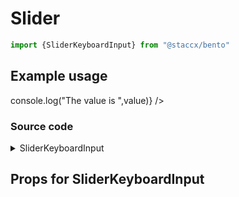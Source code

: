 
<Meta title="Components|Forms/SliderKeyboardInput" component={SliderKeyboardInput}/>


# Slider


```javascript
import {SliderKeyboardInput} from "@staccx/bento"
```

## Example usage
<Preview>
  <Story name="Example">
    <SliderKeyboardInput label="Slider with keyboard input" min={100} max={500} step={50} defaultValue={250} onChange={(value) => console.log("The value is ",value)}  />
  </Story>
</Preview>

### Source code
<details><summary>SliderKeyboardInput</summary>
<p>

```bash
import React, { useState } from "react"
import PropTypes from "prop-types"
import styled from "styled-components"
import Input from "../../Input/Input"
import Slider from "../Slider/Slider"
import {
  applyVariants,
  targetSize,
  fontFamily,
  font,
  color
} from "../../../../theming"
import themeProps from "./SliderKeyboardInput.themeProps"
import { componentCreateFactory } from "../../../../theming/utils/createVariantsFunctionFactory"

const SliderKeyboardInput = ({
  label,
  name,
  min,
  max,
  step,
  mask,
  className,
  variant,
  onChange,
  showLabel,
  defaultValue,
  ...restProps
}) => {
  const [inputValue, setInputValue] = useState(defaultValue)
  const [sliderValue, setSliderValue] = useState(defaultValue)
  const [stepValue, setStepValue] = useState(step)

  const handleInputFocus = () => {
    setStepValue(1)
  }

  const handleInputChange = value => {
    if (!value) {
      setInputValue("")
    } else {
      setInputValue(value)

      if (parseInt(value, 10) >= min && parseInt(value, 10) <= max) {
        setSliderValue(value)
      }

      if (parseInt(value, 10) >= max) {
        setSliderValue(max)
      }

      if (parseInt(value, 10) <= min) {
        setSliderValue(min)
      }

      onChange && onChange(value)
    }
  }

  const handleSliderChange = value => {
    setInputValue(parseInt(value, 10))
    setSliderValue(value)
    onChange && onChange(value)
  }

  const handleSliderStart = () => {
    setStepValue(step)
  }

  return (
    <SliderWrapper className={className} variant={variant}>
      <SliderInput
        type="text"
        name={`${name}-keyboard`}
        id={`${name}-keyboard`}
        value={inputValue}
        onChange={e => handleInputChange(e.target.value)}
        onFocus={handleInputFocus}
        // onBlur={handleBlur}
        label={showLabel ? label : null}
        min={min}
        max={max}
        mask={mask || null}
        // disabled={isAnimatingIn}
        variant={variant}
      />
      <Slider
        value={sliderValue}
        name={name}
        id={name}
        step={stepValue}
        min={min}
        max={max}
        onChange={handleSliderChange}
        onSlideStart={handleSliderStart}
        defaultValue={defaultValue}
        variant={variant}
      />
    </SliderWrapper>
  )
}

const SliderWrapper = styled.div`
  font-family: ${fontFamily.body};
  font-size: ${font.input};
  ${applyVariants(themeProps.wrapper)};
`

const SliderInput = styled(Input)`
  background-color: transparent;
  border: 0;
  min-height: ${targetSize.normal};
  max-width: 100%;
  -moz-appearance: textfield;
  outline: none;

  &::-webkit-inner-spin-button,
  &::-webkit-outer-spin-button {
    -webkit-appearance: none;
    margin: 0;
  }

  &:hover,
  &:active,
  &:focus,
  &:-moz-ui-invalid,
  &:invalid {
    outline: none;
    box-shadow: none;
  }

  &:disabled {
    color: ${color.text};
  }
  ${applyVariants(themeProps.input)};
`

SliderKeyboardInput.defaultProps = {
  className: "",
  mask: null,
  max: 100,
  min: 0,
  onChange: null,
  step: 1,
  value: 0,
  showLabel: true
}

SliderKeyboardInput.propTypes = {
  className: PropTypes.string,
  easingFunction: PropTypes.func,
  label: PropTypes.string.isRequired,
  mask: PropTypes.func,
  max: PropTypes.number,
  min: PropTypes.number,
  name: PropTypes.string.isRequired,
  onChange: PropTypes.func,
  onBlur: PropTypes.func,
  step: PropTypes.number,
  variant: PropTypes.string,
  value: PropTypes.number,
  showLabel: PropTypes.bool
}
SliderKeyboardInput.themeProps = themeProps
SliderKeyboardInput.createVariants = componentCreateFactory(SliderKeyboardInput)

export default SliderKeyboardInput

```

</p>
</details>



## Props for SliderKeyboardInput
<Props of={SliderKeyboardInput} />
